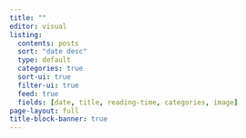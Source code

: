 ```yaml
---
title: ""
editor: visual
listing:
  contents: posts
  sort: "date desc"
  type: default
  categories: true
  sort-ui: true
  filter-ui: true
  feed: true
  fields: [date, title, reading-time, categories, image]
page-layout: full
title-block-banner: true
---
```

